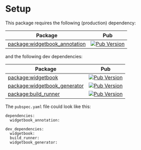 # Setup

This package requires the following (production) dependency: 

| Package           | Pub |
| ----------------- | --------------------------------- |
| [package:widgetbook_annotation](https://pub.dev/packages/widgetbook_annotation) | [![Pub Version](https://img.shields.io/pub/v/widgetbook_annotation?style=flat-square)](https://pub.dev/packages/widgetbook_annotation) |

and the following dev dependencies:

| Package           | Pub | 
| ----------------- | --------------------------------- |
| [package:widgetbook](https://pub.dev/packages/widgetbook) | [![Pub Version](https://img.shields.io/pub/v/widgetbook?style=flat-square)](https://pub.dev/packages/widgetbook) |
| [package:widgetbook_generator](https://pub.dev/packages/widgetbook_generator) | [![Pub Version](https://img.shields.io/pub/v/widgetbook_generator?style=flat-square)](https://pub.dev/packages/widgetbook_generator) |
| [package:build_runner](https://pub.dev/packages/build_runner) | [![Pub Version](https://img.shields.io/pub/v/build_runner?style=flat-square)](https://pub.dev/packages/build_runner) |

The `pubspec.yaml` file could look like this:

```
dependencies:
  widgetbook_annotation:

dev_dependencies:
  widgetbook:
  build_runner:
  widgetbook_generator:
```
